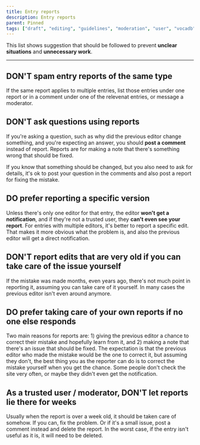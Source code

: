 ---
title: Entry reports
description: Entry reports
parent: Pinned
tags: ["draft", "editing", "guidelines", "moderation", "user", "vocadb"]
---

This list shows suggestion that should be followed to prevent **unclear situations** and **unnecessary work**.

----

## DON'T spam entry reports of the same type

If the same report applies to multiple entries, list those entries under one report or in a comment under one of the relevenat entries, or message a moderator.

## DON'T ask questions using reports

If you're asking a question, such as why did the previous editor change something, and you're expecting an answer, you should **post a comment** instead of report. Reports are for making a note that there's something wrong that should be fixed.

If you know that something should be changed, but you also need to ask for details, it's ok to post your question in the comments and also post a report for fixing the mistake.

## DO prefer reporting a specific version

Unless there's only one editor for that entry, the editor **won't get a notification**, and if they're not a trusted user, they **can't even see your report**. For entries with multiple editors, it's better to report a specific edit. That makes it more obvious what the problem is, and also the previous editor will get a direct notification.

## DON'T report edits that are very old if you can take care of the issue yourself

If the mistake was made months, even years ago, there's not much point in reporting it, assuming you can take care of it yourself. In many cases the previous editor isn't even around anymore.

## DO prefer taking care of your own reports if no one else responds

Two main reasons for reports are: 1) giving the previous editor a chance to correct their mistake and hopefully learn from it, and 2) making a note that there's an issue that should be fixed. The expectation is that the previous editor who made the mistake would be the one to correct it, but assuming they don't, the best thing you as the reporter can do is to correct the mistake yourself when you get the chance. Some people don't check the site very often, or maybe they didn't even get the notification.

## As a trusted user / moderator, DON'T let reports lie there for weeks

Usually when the report is over a week old, it should be taken care of somehow. If you can, fix the problem. Or if it's a small issue, post a comment instead and delete the report. In the worst case, if the entry isn't useful as it is, it will need to be deleted.